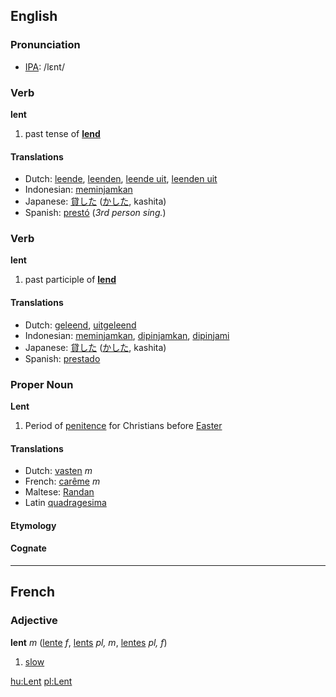 ==English==
=== Pronunciation ===
*[[w:IPA|IPA]]: /lεnt/

=== Verb ===
'''lent'''

# past tense of '''[[lend]]'''

==== Translations ====
*Dutch: [[leende]], [[leenden]], [[leende uit]], [[leenden uit]]
*Indonesian: [[pinjam|meminjamkan]]
*Japanese: [[貸した]] ([[かした]], kashita)
*Spanish: [[prestó]] (''3rd person sing.'')

=== Verb ===
'''lent'''

# past participle of '''[[lend]]'''

==== Translations ====
*Dutch: [[geleend]], [[uitgeleend]]
*Indonesian: [[pinjam|meminjamkan]], [[pinjam|dipinjamkan]], [[pinjam|dipinjami]]
*Japanese: [[貸した]] ([[かした]], kashita)
*Spanish: [[prestado]]


=== Proper Noun ===
'''Lent''' <!-- capitalized, but is it a proper noun? Yes, like Christmas -->

# Period of [[penitence]] for Christians before [[Easter]]

==== Translations ====
*Dutch: [[vasten]] ''m''
*French: [[carême]] ''m''
*Maltese: [[Randan]]<!-- capitalization? -->
*Latin [[quadragesima]]

==== Etymology ====

====Cognate====


----

==French==
=== Adjective ===
'''lent''' ''m'' ([[lente]] ''f'', [[lents]] ''pl, m'', [[lentes]] ''pl, f'')

# [[slow]]

[[hu:Lent]]
[[pl:Lent]]